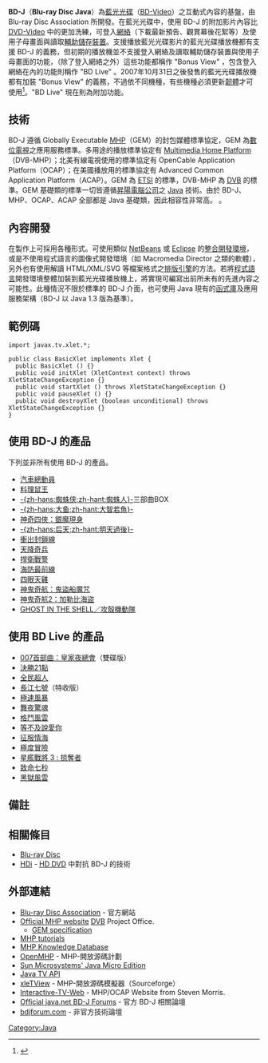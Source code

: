{{noteTA|G1=IT}}

'''BD-J'''（'''Blu-ray Disc Java'''）為[[藍光光碟|藍光光碟]]（[[BDMV|BD-Video]]）之互動式內容的基盤，由 Blu-ray Disc Association 所開發。在藍光光碟中，使用 BD-J 的附加影片內容比 [[DVD-Video|DVD-Video]] 中的更加洗練，可登入[[網絡|網絡]]（下載最新預告、觀賞幕後花絮等）及使用子母畫面與讀取[[儲存裝置|輔助儲存裝置]]。支援播放藍光光碟影片的藍光光碟播放機都有支援 BD-J 的義務，但初期的播放機並不支援登入網絡及讀取輔助儲存裝置與使用子母畫面的功能，（除了登入網絡之外）這些功能都稱作 "Bonus View" ，包含登入網絡在內的功能則稱作 "BD Live" 。2007年10月31日之後發售的藍光光碟播放機都有加裝 "Bonus View" 的義務，不過依不同機種，有些機種必須更新[[韌體|韌體]]才可使用<ref name="BonusView">{{cite web |url=http://www.videobusiness.com/article/CA6495668.html |title=Blu-ray Disc Assn. promotes new Bonus View |accessdate=2008年4月6日 |deadurl=yes |archiveurl=https://web.archive.org/web/20081218181606/http://www.videobusiness.com/article/CA6495668.html |archivedate=2008年12月18日 }}</ref>。"BD Live" 現在則為附加功能。

== 技術 ==
BD-J 遵循 Globally Executable [[Multimedia_Home_Platform|MHP]]（GEM）的封包媒體標準協定，GEM 為[[數字電視|數位電視]]之應用服務標準。多用途的播放標準協定有 [[Multimedia_Home_Platform|Multimedia Home Platform]]（DVB-MHP）；北美有線電視使用的標準協定有 OpenCable Application Platform（OCAP）；在美國播放用的標準協定有 Advanced Common Application Platform（ACAP）。GEM 為 [[歐洲電信標準協會|ETSI]] 的標準，DVB-MHP 為 [[DVB|DVB]] 的標準。GEM 基礎類的標準一切皆遵循[[昇陽|昇陽電腦公司]]之 [[Java|Java]] 技術。由於 BD-J、MHP、OCAP、ACAP 全部都是 Java 基礎類，因此相容性非常高。{{Fact|舉例來說，可將藍光光碟使用的內容挪用給有線電視的隨選視訊使用，也可將電視播放的互動式內容製成藍光光碟販售|time=2008-09-14T15:23:50+00:00}}<!-- 本模板調用由 {{subst:Fact/auto|舉例來說，可將藍光光碟使用的內容挪用給有線電視的隨選視訊使用，也可將電視播放的互動式內容製成藍光光碟販售}} 自動產生 -->。

== 內容開發 ==
在製作上可採用各種形式。可使用類似 [[NetBeans|NetBeans]] 或 [[Eclipse|Eclipse]] 的[[整合開發環境|整合開發環境]]，或是不使用程式語言的圖像式開發環境（如 Macromedia Director 之類的軟體），另外也有使用解讀 HTML/XML/SVG 等檔案格式之[[排版引擎|排版引擎]]的方法。若將[[程式語言|程式語言]]開發環境整體加裝到藍光光碟播放機上，將實現可編寫出前所未有的先進內容之可能性。此種情況不限於標準的 BD-J 介面，也可使用 Java 現有的[[函式庫|函式庫]]及應用服務架構（BD-J 以 Java 1.3 版為基準）。

== 範例碼 ==
<pre>
import javax.tv.xlet.*;

public class BasicXlet implements Xlet {
  public BasicXlet () {}
  public void initXlet (XletContext context) throws XletStateChangeException {}
  public void startXlet () throws XletStateChangeException {}
  public void pauseXlet () {}
  public void destroyXlet (boolean unconditional) throws XletStateChangeException {}
}
</pre>

== 使用 BD-J 的產品 ==
下列並非所有使用 BD-J 的產品。
* [[汽車總動員|汽車總動員]]
* [[料理鼠王|料理鼠王]] 
* [[蜘蛛人_(電影)|-{zh-hans:蜘蛛侠;zh-hant:蜘蛛人}-]]三部曲BOX
* [[大智若魚|-{zh-hans:大鱼;zh-hant:大智若魚}-]]
* [[神奇四俠：銀魔現身|神奇四俠：銀魔現身]]
* [[明天過後|-{zh-hans:后天;zh-hant:明天過後}-]]
* [[衝出封鎖線|衝出封鎖線]]
* [[天降奇兵|天降奇兵]]
* [[捍衛戰警|捍衛戰警]]
* [[海防最前線|海防最前線]]
* [[四眼天雞|四眼天雞]]
* [[神鬼奇航：鬼盜船魔咒|神鬼奇航：鬼盜船魔咒]]
* [[神鬼奇航2：加勒比海盜|神鬼奇航2：加勒比海盜]]
* [[攻殼機動隊_(1995年電影)|GHOST IN THE SHELL／攻殼機動隊]]

== 使用 BD Live 的產品 ==
*[[007首部曲：皇家夜總會|007首部曲：皇家夜總會]]（雙碟版）
*[[決勝21點|決勝21點]]
*[[全民超人|全民超人]]
*[[長江七號|長江七號]]（特收版）
*[[極速風暴|極速風暴]]
*[[舞夜驚魂|舞夜驚魂]]
*[[格鬥風雲|格鬥風雲]]
*[[等不及說愛你|等不及說愛你]]
*[[征服情海|征服情海]]
*[[極度冒險|極度冒險]]
*[[星艦戰將_3_:_掠奪者|星艦戰將 3 : 掠奪者]]
*[[致命七秒|致命七秒]]
*[[黑獄風雲|黑獄風雲]]

== 備註 ==
{{Reflist}}

== 相關條目 ==
*[[Blu-ray_Disc|Blu-ray Disc]]
*[[HDi|HDi]] - [[HD_DVD|HD DVD]] 中對抗 BD-J 的技術

== 外部連結 ==
*[http://www.blu-raydisc.com/ Blu-ray Disc Association]{{Wayback|url=http://www.blu-raydisc.com/ |date=20100110062005 }} - 官方網站
*[https://web.archive.org/web/20060421101018/http://www.mhp.org/ Official MHP website] [[DVB|DVB]] Project Office. 
**[https://web.archive.org/web/20080509171313/http://www.mhp.org/mhp_technology/gem/ GEM specification]
*[http://www.mhp-interactive.org/ MHP tutorials]{{Wayback|url=http://www.mhp-interactive.org/ |date=20080914135125 }}
*[https://web.archive.org/web/20060207234749/http://www.mhp-knowledgebase.org/ MHP Knowledge Database]
*[http://www.openmhp.org/ OpenMHP]{{Wayback|url=http://www.openmhp.org/ |date=20080725131628 }} - MHP-開放源碼計劃
*[http://java.sun.com/javame/index.jsp Sun Microsystems' Java Micro Edition]{{Wayback|url=http://java.sun.com/javame/index.jsp |date=20100311214826 }}
*[http://java.sun.com/products/javatv/ Java TV API]{{Wayback|url=http://java.sun.com/products/javatv/ |date=20080603083950 }}
*[http://xletview.sourceforge.net/ xleTView]{{Wayback|url=http://xletview.sourceforge.net/ |date=20080705023846 }} - MHP-開放源碼模擬器（Sourceforge）
*[https://web.archive.org/web/20171009194812/http://www.interactivetvweb.org/ Interactive-TV-Web] - MHP/OCAP Website from Steven Morris.
*[https://web.archive.org/web/20080530103102/http://forums.java.net/jive/forum.jspa?forumID=117&start=0 Official java.net BD-J Forums] - 官方 BD-J 相關論壇
*[https://web.archive.org/web/20071009115330/http://www.bdjforum.com/ bdjforum.com] - 非官方技術論壇

[[Category:Java|Category:Java]]